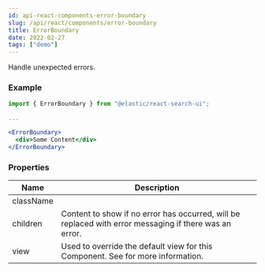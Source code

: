 ```yaml
---
id: api-react-components-error-boundary
slug: /api/react/components/error-boundary
title: ErrorBoundary
date: 2022-02-27
tags: ["demo"]
---
```


Handle unexpected errors.

### Example

```jsx
import { ErrorBoundary } from "@elastic/react-search-ui";

...

<ErrorBoundary>
  <div>Some Content</div>
</ErrorBoundary>
```

### Properties

| Name      | Description                                                                                                                                                                                                   |
| --------- | ------------------------------------------------------------------------------------------------------------------------------------------------------------------------------------------------------------- |
| className |                                                                                                                                                                                                               |
| children  | Content to show if no error has occurred, will be replaced with error messaging if there was an error.                                                                                                        |
| view      | Used to override the default view for this Component. See <DocLink id="guides-customizing-styles-and-html" section="customizing-html" text="Customization: Component views and HTML" /> for more information. |
